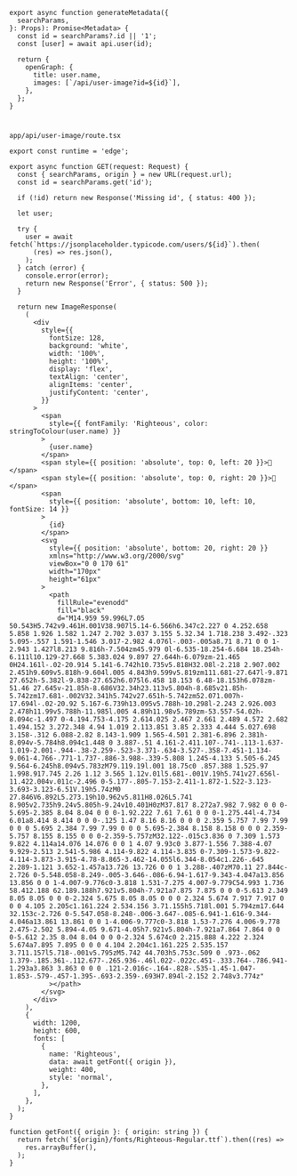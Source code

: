 ```tsx
export async function generateMetadata({
  searchParams,
}: Props): Promise<Metadata> {
  const id = searchParams?.id || '1';
  const [user] = await api.user(id);

  return {
    openGraph: {
      title: user.name,
      images: [`/api/user-image?id=${id}`],
    },
  };
}
```

#

`app/api/user-image/route.tsx`

```tsx
export const runtime = 'edge';

export async function GET(request: Request) {
  const { searchParams, origin } = new URL(request.url);
  const id = searchParams.get('id');

  if (!id) return new Response('Missing id', { status: 400 });

  let user;

  try {
    user = await fetch(`https://jsonplaceholder.typicode.com/users/${id}`).then(
      (res) => res.json(),
    );
  } catch (error) {
    console.error(error);
    return new Response('Error', { status: 500 });
  }

  return new ImageResponse(
    (
      <div
        style={{
          fontSize: 128,
          background: 'white',
          width: '100%',
          height: '100%',
          display: 'flex',
          textAlign: 'center',
          alignItems: 'center',
          justifyContent: 'center',
        }}
      >
        <span
          style={{ fontFamily: 'Righteous', color: stringToColour(user.name) }}
        >
          {user.name}
        </span>
        <span style={{ position: 'absolute', top: 0, left: 20 }}>🤯</span>
        <span style={{ position: 'absolute', top: 0, right: 20 }}>🥳</span>
        <span
          style={{ position: 'absolute', bottom: 10, left: 10, fontSize: 14 }}
        >
          {id}
        </span>
        <svg
          style={{ position: 'absolute', bottom: 20, right: 20 }}
          xmlns="http://www.w3.org/2000/svg"
          viewBox="0 0 170 61"
          width="170px"
          height="61px"
        >
          <path
            fillRule="evenodd"
            fill="black"
            d="M14.959 59.996L7.05 50.543H5.742v9.461H.001V38.907l5.14-6.566h6.347c2.227 0 4.252.658 5.858 1.926 1.582 1.247 2.702 3.037 3.155 5.32.34 1.718.238 3.492-.323 5.095-.557 1.591-1.546 3.017-2.982 4.076l-.003-.005a8.71 8.71 0 0 1-2.943 1.427l8.213 9.816h-7.504zm45.979 0l-6.535-18.254-6.684 18.254h-6.111l10.129-27.668 5.383.024 9.897 27.644h-6.079zm-21.465 0H24.161l-.02-20.914 5.141-6.742h10.735v5.818H32.08l-2.218 2.907.002 2.451h9.609v5.818h-9.604l.005 4.843h9.599v5.819zm111.681-27.647l-9.871 27.652h-5.382l-9.838-27.652h6.075l6.458 18.153 6.48-18.153h6.078zm-51.46 27.645v-21.85h-8.686V32.34h23.113v5.804h-8.685v21.85h-5.742zm17.681-.002V32.341h5.742v27.651h-5.742zm52.071.007h-17.694l-.02-20.92 5.167-6.739h13.095v5.788h-10.298l-2.243 2.926.003 2.478h11.99v5.788h-11.985l.005 4.89h11.98v5.789zm-53.557-54.02h-8.094c-1.497 0-4.194.753-4.175 2.614.025 2.467 2.661 2.489 4.572 2.682 1.494.152 3.272.348 4.94 1.019 2.113.851 3.85 2.333 4.444 5.027.698 3.158-.312 6.088-2.82 8.143-1.909 1.565-4.501 2.381-6.896 2.381h-8.094v-5.784h8.094c1.448 0 3.887-.51 4.161-2.411.107-.741-.113-1.637-1.019-2.001-.944-.38-2.259-.523-3.371-.634-3.527-.358-7.451-1.134-9.061-4.766-.771-1.737-.886-3.988-.339-5.808 1.245-4.133 5.505-6.245 9.564-6.245h8.094v5.783zM79.119.19l.001 18.75c0 .857.388 1.525.97 1.998.917.745 2.26 1.12 3.565 1.12v.01l5.681-.001V.19h5.741v27.656l-11.422.004v.011c-2.496 0-5.177-.805-7.153-2.411-1.872-1.522-3.123-3.693-3.123-6.51V.19h5.74zM0 27.846V6.892L5.273.19h10.962v5.811H8.026L5.741 8.905v2.735h9.24v5.805h-9.24v10.401H0zM37.817 8.272a7.982 7.982 0 0 0-5.695-2.385 8.04 8.04 0 0 0-1.92.222 7.61 7.61 0 0 0-1.275.44l-4.734 6.01a8.414 8.414 0 0 0-.125 1.47 8.16 8.16 0 0 0 2.359 5.757 7.99 7.99 0 0 0 5.695 2.384 7.99 7.99 0 0 0 5.695-2.384 8.158 8.158 0 0 0 2.359-5.757 8.155 8.155 0 0 0-2.359-5.757zM32.122-.015c3.836 0 7.309 1.573 9.822 4.114a14.076 14.076 0 0 1 4.07 9.93c0 3.877-1.556 7.388-4.07 9.929-2.513 2.541-5.986 4.114-9.822 4.114-3.835 0-7.309-1.573-9.822-4.114-3.873-3.915-4.78-8.865-3.462-14.055l6.344-8.054c1.226-.645 2.289-1.121 3.652-1.457a13.726 13.726 0 0 1 3.288-.407zM70.11 27.844c-2.726 0-5.548.058-8.249-.005-3.646-.086-6.94-1.617-9.343-4.047a13.856 13.856 0 0 1-4.007-9.776c0-3.818 1.531-7.275 4.007-9.779C54.993 1.736 58.412.188 62.189.188h7.921v5.804h-7.921a7.875 7.875 0 0 0-5.613 2.349 8.05 8.05 0 0 0-2.324 5.675 8.05 8.05 0 0 0 2.324 5.674 7.917 7.917 0 0 0 4.105 2.205c1.161.224 2.534.156 3.71.155h5.718l.001 5.794zm17.644 32.153c-2.726 0-5.547.058-8.248-.006-3.647-.085-6.941-1.616-9.344-4.046a13.861 13.861 0 0 1-4.006-9.777c0-3.818 1.53-7.276 4.006-9.778 2.475-2.502 5.894-4.05 9.671-4.05h7.921v5.804h-7.921a7.864 7.864 0 0 0-5.612 2.35 8.04 8.04 0 0 0-2.324 5.674c0 2.215.888 4.222 2.324 5.674a7.895 7.895 0 0 0 4.104 2.204c1.161.225 2.535.157 3.711.157l5.718-.001v5.795zM5.742 44.703h5.753c.509 0 .973-.062 1.379-.185.361-.112.677-.265.936-.46l.022-.022c.451-.333.764-.786.941-1.293a3.863 3.863 0 0 0 .121-2.016c-.164-.828-.535-1.45-1.047-1.853-.579-.457-1.395-.693-2.359-.693H7.894l-2.152 2.748v3.774z"
          ></path>
        </svg>
      </div>
    ),
    {
      width: 1200,
      height: 600,
      fonts: [
        {
          name: 'Righteous',
          data: await getFont({ origin }),
          weight: 400,
          style: 'normal',
        },
      ],
    },
  );
}

function getFont({ origin }: { origin: string }) {
  return fetch(`${origin}/fonts/Righteous-Regular.ttf`).then((res) =>
    res.arrayBuffer(),
  );
}
```
